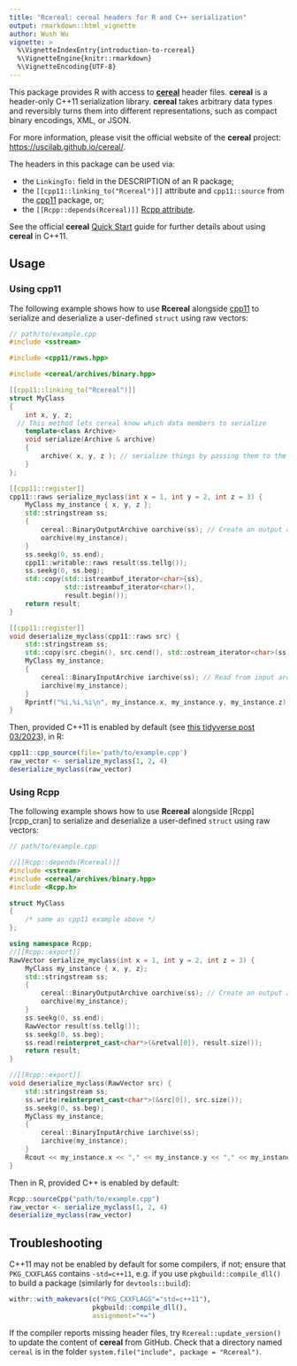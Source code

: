 ```yaml
---
title: "Rcereal: cereal headers for R and C++ serialization"
output: rmarkdown::html_vignette
author: Wush Wu
vignette: >
  %\VignetteIndexEntry{introduction-to-rcereal}
  %\VignetteEngine{knitr::rmarkdown}
  %\VignetteEncoding{UTF-8}
---
```



This package provides R with access to [__cereal__][cereal_gh] header files.
__cereal__ is a header-only C++11 serialization library. __cereal__ takes
arbitrary data types and reversibly turns them into different representations,
such as compact binary encodings, XML, or JSON.

For more information, please visit the official website of the __cereal__
project: <https://uscilab.github.io/cereal/>.

[cereal_gh]: https://uscilab.github.io/cereal/

The headers in this package can be used via:

-   the `LinkingTo:` field in the DESCRIPTION of an R package;
-   the `[[cpp11::linking_to("Rcereal")]]` attribute and `cpp11::source` from
    the [cpp11][cpp11_url] package, or;
-   the `[[Rcpp::depends(Rcereal)]]` [Rcpp attribute][rcpp_attributes_vignette].

[cpp11_url]: https://cpp11.r-lib.org
[rcpp_attributes_vignette]: https://cran.r-project.org/package=Rcpp/vignettes/Rcpp-attributes.pdf


See the official __cereal__ [Quick Start][cereal_quick_start_doc] guide for
further details about using __cereal__ in C++11.

[cereal_quick_start_doc]: https://uscilab.github.io/cereal/quickstart.html


## Usage

### Using cpp11

The following example shows how to use __Rcereal__ alongside [cpp11][cpp11_url]
to serialize and deserialize a user-defined `struct` using raw vectors:

```cpp
// path/to/example.cpp
#include <sstream>

#include <cpp11/raws.hpp>

#include <cereal/archives/binary.hpp>

[[cpp11::linking_to("Rcereal")]]
struct MyClass
{
    int x, y, z;
  // This method lets cereal know which data members to serialize
    template<class Archive>
    void serialize(Archive & archive)
    {
        archive( x, y, z ); // serialize things by passing them to the archive
    }
};

[[cpp11::register]]
cpp11::raws serialize_myclass(int x = 1, int y = 2, int z = 3) {
    MyClass my_instance { x, y, z };
    std::stringstream ss;
    {
        cereal::BinaryOutputArchive oarchive(ss); // Create an output archive
        oarchive(my_instance);
    }
    ss.seekg(0, ss.end);
    cpp11::writable::raws result(ss.tellg());
    ss.seekg(0, ss.beg);
    std::copy(std::istreambuf_iterator<char>{ss},
              std::istreambuf_iterator<char>(),
              result.begin());
    return result;
}

[[cpp11::register]]
void deserialize_myclass(cpp11::raws src) {
    std::stringstream ss;
    std::copy(src.cbegin(), src.cend(), std::ostream_iterator<char>(ss));
    MyClass my_instance;
    {
        cereal::BinaryInputArchive iarchive(ss); // Read from input archive
        iarchive(my_instance);
    }
    Rprintf("%i,%i,%i\n", my_instance.x, my_instance.y, my_instance.z);
}
```

Then, provided C++11 is enabled by default (see [this tidyverse
post 03/2023][tidyverse_post_03_2023]), in R:

```r
cpp11::cpp_source(file='path/to/example.cpp')
raw_vector <- serialize_myclass(1, 2, 4)
deserialize_myclass(raw_vector)
```

[tidyverse_post_03_2023]: https://www.tidyverse.org/blog/2023/03/cran-checks-compiled-code/


### Using Rcpp

The following example shows how to use __Rcereal__ alongside [Rcpp][rcpp_cran]
to serialize and deserialize a user-defined `struct` using raw vectors:

```cpp
// path/to/example.cpp

//[[Rcpp::depends(Rcereal)]]
#include <sstream>
#include <cereal/archives/binary.hpp>
#include <Rcpp.h>

struct MyClass
{
    /* same as cpp11 example above */
};

using namespace Rcpp;
//[[Rcpp::export]]
RawVector serialize_myclass(int x = 1, int y = 2, int z = 3) {
    MyClass my_instance { x, y, z};
    std::stringstream ss;
    {
        cereal::BinaryOutputArchive oarchive(ss); // Create an output archive
        oarchive(my_instance);
    }
    ss.seekg(0, ss.end);
    RawVector result(ss.tellg());
    ss.seekg(0, ss.beg);
    ss.read(reinterpret_cast<char*>(&retval[0]), result.size());
    return result;
}

//[[Rcpp::export]]
void deserialize_myclass(RawVector src) {
    std::stringstream ss;
    ss.write(reinterpret_cast<char*>(&src[0]), src.size());
    ss.seekg(0, ss.beg);
    MyClass my_instance;
    {
        cereal::BinaryInputArchive iarchive(ss);
        iarchive(my_instance);
    }
    Rcout << my_instance.x << "," << my_instance.y << "," << my_instance.z << std::endl;
}
```

Then in R, provided C++ is enabled by default:

```r
Rcpp::sourceCpp("path/to/example.cpp")
raw_vector <- serialize_myclass(1, 2, 4)
deserialize_myclass(raw_vector)
```


## Troubleshooting

C++11 may not be enabled by default for some compilers, if not; ensure that
`PKG_CXXFLAGS` contains `-std=c++11`, e.g. if you use `pkgbuild::compile_dll()`
to build a package (similarly for `devtools::build`):

```r
withr::with_makevars(c("PKG_CXXFLAGS"="std=c++11"),
                     pkgbuild::compile_dll(),
                     assignment="+=")
```

If the compiler reports missing header files, try `Rcereal::update_version()` to
update the content of __cereal__ from GitHub. Check that a directory named
`cereal` is in the folder  `system.file("include", package = "Rcereal")`.

